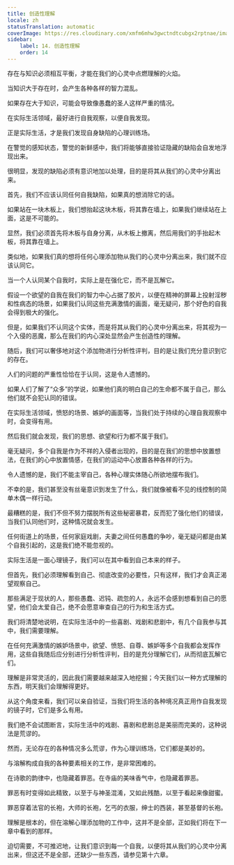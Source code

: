 ```yaml
---
title: 创造性理解
locale: zh
statusTranslation: automatic
coverImage: https://res.cloudinary.com/xmfm6mhw3gwctndtcubgx2rptnae/image/upload/v1741354419/small_cover_la_gran_rebelion_28716e29d2.webp
sidebar:
    label: 14. 创造性理解
    order: 14
---
```

存在与知识必须相互平衡，才能在我们的心灵中点燃理解的火焰。

当知识大于存在时，会产生各种各样的智力混乱。

如果存在大于知识，可能会导致像愚蠢的圣人这样严重的情况。

在实际生活领域，最好进行自我观察，以便自我发现。

正是实际生活，才是我们发现自身缺陷的心理训练场。

在警觉的感知状态，警觉的新鲜感中，我们将能够直接验证隐藏的缺陷会自发地浮现出来。

很明显，发现的缺陷必须有意识地加以处理，目的是将其从我们的心灵中分离出来。

首先，我们不应该认同任何自我缺陷，如果真的想消除它的话。

如果站在一块木板上，我们想抬起这块木板，将其靠在墙上，如果我们继续站在上面，这是不可能的。

显然，我们必须首先将木板与自身分离，从木板上撤离，然后用我们的手抬起木板，将其靠在墙上。

类似地，如果我们真的想将任何心理添加物从我们的心灵中分离出来，我们就不应该认同它。

当一个人认同某个自我时，实际上是在强化它，而不是瓦解它。

假设一个欲望的自我在我们的智力中心占据了胶片，以便在精神的屏幕上投射淫秽和性病态的场景，如果我们认同这些充满激情的画面，毫无疑问，那个好色的自我会得到极大的强化。

但是，如果我们不认同这个实体，而是将其从我们的心灵中分离出来，将其视为一个入侵的恶魔，那么在我们的内心深处显然会产生创造性的理解。

随后，我们可以奢侈地对这个添加物进行分析性评判，目的是让我们充分意识到它的存在。

人们的问题的严重性恰恰在于认同，这是令人遗憾的。

如果人们了解了“众多”的学说，如果他们真的明白自己的生命都不属于自己，那么他们就不会犯认同的错误。

在实际生活领域，愤怒的场景、嫉妒的画面等，当我们处于持续的心理自我观察中时，会变得有用。

然后我们就会发现，我们的思想、欲望和行为都不属于我们。

毫无疑问，多个自我是作为不祥的入侵者出现的，目的是在我们的思想中放置想法，在我们的心中放置情感，在我们的运动中心放置各种各样的行为。

令人遗憾的是，我们不能主宰自己，各种心理实体随心所欲地摆布我们。

不幸的是，我们甚至没有丝毫意识到发生了什么，我们就像被看不见的线控制的简单木偶一样行动。

最糟糕的是，我们不但不努力摆脱所有这些秘密暴君，反而犯了强化他们的错误，当我们认同他们时，这种情况就会发生。

任何街道上的场景，任何家庭戏剧，夫妻之间任何愚蠢的争吵，毫无疑问都是由某个自我引起的，这是我们绝不能忽视的。

实际生活是一面心理镜子，我们可以在其中看到自己本来的样子。

但首先，我们必须理解看到自己、彻底改变的必要性，只有这样，我们才会真正渴望观察自己。

那些满足于现状的人，那些愚蠢、迟钝、疏忽的人，永远不会感到想看到自己的愿望，他们会太爱自己，绝不会愿意审查自己的行为和生活方式。

我们将清楚地说明，在实际生活中的一些喜剧、戏剧和悲剧中，有几个自我参与其中，我们需要理解。

在任何充满激情的嫉妒场景中，欲望、愤怒、自尊、嫉妒等多个自我都会发挥作用，这些自我随后应分别进行分析性评判，目的是充分理解它们，从而彻底瓦解它们。

理解是非常灵活的，因此我们需要越来越深入地挖掘；今天我们以一种方式理解的东西，明天我们会理解得更好。

从这个角度来看，我们可以亲自验证，当我们将生活的各种境况真正用作自我发现的镜子时，它们是多么有用。

我们绝不会试图断言，实际生活中的戏剧、喜剧和悲剧总是美丽而完美的，这种说法是荒谬的。

然而，无论存在的各种情况多么荒谬，作为心理训练场，它们都是美妙的。

与溶解构成自我的各种要素相关的工作，是非常困难的。

在诗歌的韵律中，也隐藏着罪恶。在寺庙的美味香气中，也隐藏着罪恶。

罪恶有时变得如此精致，以至于与神圣混淆，又如此残酷，以至于看起来像甜蜜。

罪恶穿着法官的长袍，大师的长袍，乞丐的衣服，绅士的西装，甚至基督的长袍。

理解是根本的，但在溶解心理添加物的工作中，这并不是全部，正如我们将在下一章中看到的那样。

迫切需要，不可推迟地，让我们意识到每一个自我，以便将其从我们的心灵中分离出来，但这还不是全部，还缺少一些东西，请参见第十六章。

